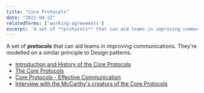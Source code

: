 ```yaml
---
title: "Core Protocols"
date: "2021-04-22"
relatedTerms: ['working-agreements']
excerpt: 'A set of **protocols** that can aid teams in improving communications. They're modelled on'
---
```


A set of **protocols** that can aid teams in improving communications. They're modelled on a similar principle to Design patterns.

<HighlightBox heading="Resource Links" variant="resourceLinks">

- [Introduction and History of the Core Protocols](https://www.plays-in-business.com/the-core-protocols-make-yourself-and-your-team-great/)
- [The Core Protocols](https://thecoreprotocols.org/)
- [Core Protocols - Effective Communication](https://blog.crisp.se/2017/11/12/martinchristensen/core-protocols-effective-communication)
- [Interview with the McCarthy's creators of the Core Protocols](https://www.infoq.com/interviews/mccarthy-core-protocols/)

</HighlightBox>
